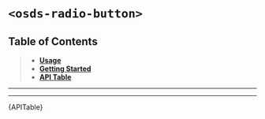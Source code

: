 

<Meta title="UI Components/Radio Button [atom]/Web Component" />

# `<osds-radio-button>`

## Table of Contents
> - **[Usage](#usage)**
> - **[Getting Started](#getting-started)**
> - **[API Table](#api-table)**

<hr/>
<Usage />
<hr/>
<div id="api-table"><Description>{APITable}</Description></div>
